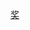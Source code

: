 {{portal|電視}}
{{year by category
|m=1
|c=9
|d=9
|y=8
|cat=电视奖项
|sortkey=电视奖项
|parent=依年份劃分的電視獎項
|subcat=1998年奖项
}}

[[Category:1998年電視|奖]]